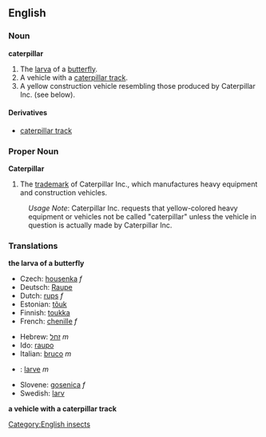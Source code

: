 ==English==
===Noun===
{{wikipedia}}
'''caterpillar'''
#The [[larva]] of a [[butterfly]].
#A vehicle with a [[caterpillar track]].
#A yellow construction vehicle resembling those produced by Caterpillar Inc. (see below).

====Derivatives====
*[[caterpillar track]]

===Proper Noun===
{{wikipediapar|Caterpillar Inc.}}
'''Caterpillar'''
#The [[trademark]] of Caterpillar Inc., which manufactures heavy equipment and construction vehicles.
:''Usage Note'': Caterpillar Inc. requests that yellow-colored heavy equipment or vehicles not be called "caterpillar" unless the vehicle in question is actually made by Caterpillar Inc.

===Translations===
'''the larva of a butterfly'''
{{top}}
*Czech: [[housenka]] ''f''
*Deutsch: [[Raupe]] 
*Dutch: [[rups]] ''f''
*Estonian: [[tõuk]]
*Finnish: [[toukka]]
*French: [[chenille]] ''f''
{{mid}}
*Hebrew: [[זחל]] ''m''
*Ido: [[raupo]]
*Italian: [[bruco]] ''m''
* {{no}}: [[larve]] ''m''
*Slovene: [[gosenica]] ''f''
*Swedish: [[larv]]
{{bottom}}
'''a vehicle with a caterpillar track'''
{{top}}
{{mid}}
{{bottom}}

[[Category:English insects]]
